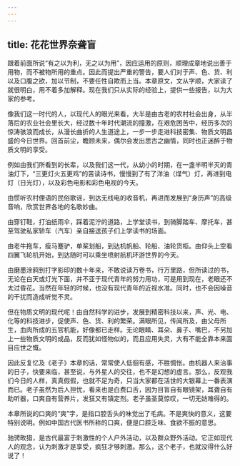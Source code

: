 ```yaml
---
---
---
```

title: 花花世界奈聋盲
---




跟着前面所说“有之以为利，无之以为用”，因应运用的原则，顺理成章地说出善于用物，而不被物所用的重点。因此而提出严重的警告，要人们对于声、色、货、利以及口腹之欲，加以节制，不要任性自欺而上当。本章原文，文从字顺，大家读了就很明白，用不着多加解释。现在我们只从实际的经验上，提供一些报告，以为大家的参考。

像我们这一时代的人，以现代人的眼光来看，大半是由古老的农村社会出身，从半落后的农业社会里长大，经过数十年时代潮流的撞激，在艰危困苦中，经历多次的惊涛骇浪而成长，从漫长曲折的人生道途上，一步一步走进科技密集、物质文明昌盛的今日世界。回首前尘，瞻顾未来，偶尔会发出思古之幽情，同时也正迷醉于物质文明的享受。

例如由我们所看到的长辈，以及我们这一代，从幼小的时期，在一盏半明半灭的青油灯下，“三更灯火五更鸡”的苦读诗书，慢慢到了有了洋油（煤气）灯，再进到电灯（日光灯），以及彩色电影和彩色电视的今天。

由惯听农村俚语的民俗歌谣，到达无线电的收音机，再进而发展到“身历声”的高级音响，欣赏世界各地的名歌妙曲。

由穿钉鞋，打油纸雨伞，踩着泥泞的道路，上学堂读书，到骑脚踏车、摩托车，甚至驾驶私家轿车（汽车）亲自接送孩子们上学读书的场面。

由老牛拖车，瘦马蹇驴，单桨划船，到达机帆船、轮船、油轮货柜。由仰头上空看四翼飞轮机开始，到达随时可以乘坐喷射航机环游世界的今天。

由磨墨涂鸦到打字影印的数十年来，不敢说读万卷书，行万里路，但所读过的书，无论在白天或灯光下面，并不亚于现代青年的努力用功，可是用到现在，老眼还不太过昏花。当然在年轻的时候，也没有现代青年的近视水准。同时，也不会因噪音的干扰而造成听觉不灵。

但在物质文明的现代呢！由自然科学的进步，发展到精密科技以来，声、光、电、化等的科技进步，促使声、色、货、利的繁荣。满眼所见，传闻所及，由父母所生，血肉所成的五官机能，好像都已走样。无论眼睛、耳朵、鼻子、嘴巴，不另加上一些物质文明的成品，反而犹如怪物似的，而且应用失灵，大有不能全靠本来面目应世之慨。

因此反复忆及《老子》本章的话，常常使人低徊有感，不胜惆怅。由机器人来治事的日子，快要来临，甚至说，与外星人的交往，也不是幻想的虚言。那么，反观我们今日的人样，真真假假，也就不足为奇，只当大家都在活世的大银幕上一番表演而已。老子虽然为后人担忧，看来也是白费口舌，因为目盲自有眼镜架，耳聋自有助听器，口爽自有营养片，发狂又有镇定剂。老子虽圣莫惊叹，一切无妨难得的。

本章所说的口爽的“爽”字，是指口腔舌头的味觉出了毛病。不是爽快的意义，这要特别说明。例如中国古代医书所称的口爽，便是口腔乏味、食欲不振的意思。

驰骋畋猎，是古代最富于刺激性的个人户外活动，以及群众野外活动。它正如现代人的观念，认为刺激才是享受，疯狂才够刺激。那么，这个老子，也就没得什么好说了！